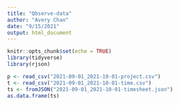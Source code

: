 ```yaml
---
title: "Qbserve-data"
author: "Avery Chan"
date: "9/15/2021"
output: html_document
---
```


```r
knitr::opts_chunk$set(echo = TRUE)
library(tidyverse)
library(rjson)
```

```r
p <- read_csv("2021-09-01_2021-10-01-project.csv")
t <- read_csv("2021-09-01_2021-10-01-time.csv")
ts <- fromJSON("2021-09-01_2021-10-01-timesheet.json")
as.data.frame(ts)
```




